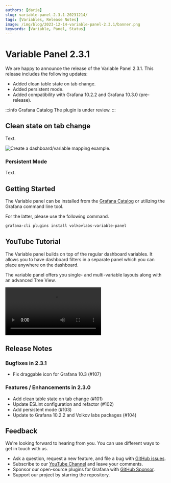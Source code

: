 ```yaml
---
authors: [daria]
slug: variable-panel-2.3.1-20231214/
tags: [Variables, Release Notes]
image: /img/blog/2023-12-14-variable-panel-2.3.1/banner.png
keywords: [Variable, Panel, Status]
---
```



# Variable Panel 2.3.1

We are happy to announce the release of the Variable Panel 2.3.1. This release includes the following updates:

- Added clean table state on tab change.
- Added persistent mode.
- Added compatibility with Grafana 10.2.2 and Grafana 10.3.0 (pre-release).

:::info Grafana Catalog
The plugin is under review.
:::

## Clean state on tab change

Text.

<Image
  title="Create a dashboard/variable mapping example."
  src="/img/blog/2023-12-14-variable-panel-2.3.1/vars.png"
/>

### Persistent Mode

Text.

## Getting Started

The Variable panel can be installed from the [Grafana Catalog](https://grafana.com/grafana/plugins/volkovlabs-variable-panel/) or utilizing the Grafana command line tool.

For the latter, please use the following command.

```bash
grafana-cli plugins install volkovlabs-variable-panel
```

## YouTube Tutorial

The Variable panel builds on top of the regular dashboard variables. It allows you to have dashboard filters in a separate panel which you can place anywhere on the dashboard.

The variable panel offers you single- and multi-variable layouts along with an advanced Tree View.

<Video
  src="https://www.youtube.com/embed/mYYtMW9qiPA"
  title="Demonstrates the Variable panel functionality."
/>

## Release Notes

### Bugfixes in 2.3.1

- Fix draggable icon for Grafana 10.3 (#107)

### Features / Enhancements in 2.3.0

- Add clean table state on tab change (#101)
- Update ESLint configuration and refactor (#102)
- Add persistent mode (#103)
- Update to Grafana 10.2.2 and Volkov labs packages (#104)

## Feedback

We're looking forward to hearing from you. You can use different ways to get in touch with us.

- Ask a question, request a new feature, and file a bug with [GitHub issues](https://github.com/volkovlabs/volkovlabs-variable-panel/issues).
- Subscribe to our [YouTube Channel](https://www.youtube.com/@volkovlabs) and leave your comments.
- Sponsor our open-source plugins for Grafana with [GitHub Sponsor](https://github.com/sponsors/VolkovLabs).
- Support our project by starring the repository.

